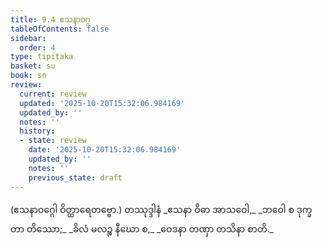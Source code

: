 ```yaml
---
title: 9.4 ဧသနာဝဂ္ဂ
tableOfContents: false
sidebar:
  order: 4
type: tipitaka
basket: su
book: sn
review:
  current: review
  updated: '2025-10-20T15:32:06.984169'
  updated_by: ''
  notes: ''
  history:
  - state: review
    date: '2025-10-20T15:32:06.984169'
    updated_by: ''
    notes: ''
    previous_state: draft
---
```



<DynamicBreadcrumb />


<ReviewStatus review={frontmatter.review} showDetails={true} />

<HypothesisAnnotation frontmatter={frontmatter} />

<Paragraph number="1637" type="center" book="sn">
(ဧသနာဝဂ္ဂေါ ဝိတ္ထာရေတဗ္ဗော.)

</Paragraph>

<Paragraph number="1638" type="center" book="sn">
တဿုဒ္ဒါနံ


</Paragraph>

<Paragraph number="1639" type="verses" book="sn">
_ဧသနာ ဝိဓာ အာသဝေါ,_  
_ဘဝေါ စ ဒုက္ခတာ တိဿော;_  
_ခိလံ မလဉ္စ နီဃော စ,_  
_ဝေဒနာ တဏှာ တသိနာ စာတိ._
</Paragraph>